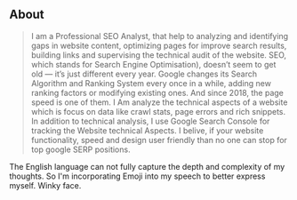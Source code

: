 ## About

> I am a Professional SEO Analyst, that help to analyzing and identifying gaps in website content, optimizing pages for improve search results, building links and supervising the technical audit of the website. SEO, which stands for Search Engine Optimisation), doesn’t seem to get old — it’s just different every year. Google changes its Search Algorithm and Ranking System every once in a while, adding new ranking factors or modifying existing ones. And since 2018, the page speed is one of them. I Am analyze the technical aspects of a website which is focus on data like crawl stats, page errors and rich snippets. In addition to technical analysis, I use Google Search Console for tracking the Website technical Aspects. I belive, if your website functionality, speed and design user friendly than no one can stop for top google SERP positions. 

The English language can not fully capture the depth and complexity of my thoughts. So I'm incorporating Emoji into my speech to better express myself. Winky face.


